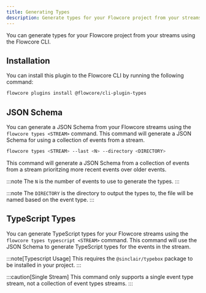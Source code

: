 ```yaml
---
title: Generating Types
description: Generate types for your Flowcore project from your streams
---
```


You can generate types for your Flowcore project from your streams using the Flowcore CLI.

## Installation

You can install this plugin to the Flowcore CLI by running the following command:

```sh
flowcore plugins install @flowcore/cli-plugin-types
```

## JSON Schema

You can generate a JSON Schema from your Flowcore streams using the `flowcore types <STREAM>` command. This command will generate a JSON Schema for using a collection of events from a stream.

```sh
flowcore types <STREAM> --last <N> --directory <DIRECTORY>
```

This command will generate a JSON Schema from a collection of events from a stream prioritzing more recent events over older events.

:::note
  The `N` is the number of events to use to generate the types.
:::

:::note
  The `DIRECTORY` is the directory to output the types to, the file will be named based on the event type.
:::

## TypeScript Types

You can generate TypeScript types for your Flowcore streams using the `flowcore types typescript <STREAM>` command. This command will use the JSON Schema to generate TypeScript types for the events in the stream.

:::note[Typescript Usage]
  This requires the `@sinclair/typebox` package to be installed in your project.
:::


:::caution[Single Stream]
  This command only supports a single event type stream, not a collection of event types streams.
:::